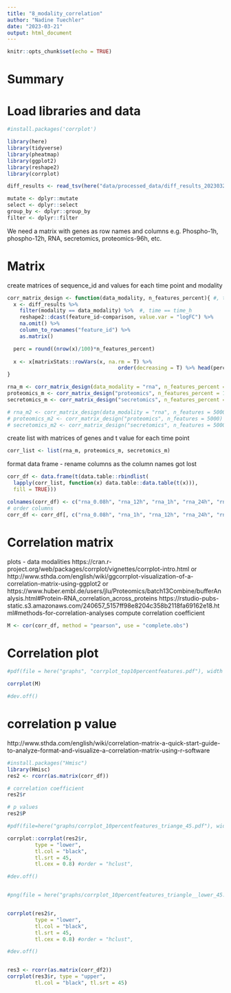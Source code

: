 ```yaml
---
title: "8_modality_correlation"
author: "Nadine Tuechler"
date: "2023-03-21"
output: html_document
---
```


```r
knitr::opts_chunk$set(echo = TRUE)
```

# Summary

# Load libraries and data

```r
#install.packages('corrplot')

library(here)
library(tidyverse)
library(pheatmap)
library(ggplot2)
library(reshape2)
library(corrplot)
```
```r
diff_results <- read_tsv(here("data/processed_data/diff_results_20230322.tsv"))
```

```r
mutate <- dplyr::mutate
select <- dplyr::select
group_by <- dplyr::group_by
filter <- dplyr::filter
```
We need a matrix with genes as row names and columns e.g. Phospho-1h, phospho-12h, RNA, secretomics, proteomics-96h, etc.

# Matrix
create matrices of sequence_id and values for each time point and modality 
```r
corr_matrix_design <- function(data_modality, n_features_percent){ #, time_h
  x <- diff_results %>%
    filter(modality == data_modality) %>%  #, time == time_h
    reshape2::dcast(feature_id~comparison, value.var = "logFC") %>%
    na.omit() %>%
    column_to_rownames("feature_id") %>%
    as.matrix()

  perc = round((nrow(x)/100)*n_features_percent)
  
  x <- x[matrixStats::rowVars(x, na.rm = T) %>% 
                                    order(decreasing = T) %>% head(perc), ] # 2000 most variable features 
}

rna_m <- corr_matrix_design(data_modality = "rna", n_features_percent = 10)
proteomics_m <- corr_matrix_design("proteomics", n_features_percent = 10) 
secretomics_m <- corr_matrix_design("secretomics", n_features_percent = 10)

# rna_m2 <- corr_matrix_design(data_modality = "rna", n_features = 5000)
# proteomics_m2 <- corr_matrix_design("proteomics", n_features = 5000) 
# secretomics_m2 <- corr_matrix_design("secretomics", n_features = 5000)

```

create list with matrices of genes and t value for each time point
```r
corr_list <- list(rna_m, proteomics_m, secretomics_m)
```


format data frame - rename columns as the column names got lost
```r
corr_df <- data.frame(t(data.table::rbindlist(
  lapply(corr_list, function(x) data.table::data.table(t(x))),
  fill = TRUE)))

colnames(corr_df) <- c("rna_0.08h", "rna_12h", "rna_1h", "rna_24h", "rna_48h", "rna_72h", "rna_96h", "proteomics_0.08h", "proteomics_12h", "proteomics_1h", "proteomics_24h", "proteomics_48h", "proteomics_72h", "proteomics_96h", "secretomics_12h", "secretomics_24h", "secretomics_48h", "secretomics_72h", "secretomics_96h")
# order columns
corr_df <- corr_df[, c("rna_0.08h", "rna_1h", "rna_12h", "rna_24h", "rna_48h", "rna_72h", "rna_96h", "proteomics_0.08h", "proteomics_1h", "proteomics_12h", "proteomics_24h", "proteomics_48h", "proteomics_72h", "proteomics_96h", "secretomics_12h", "secretomics_24h", "secretomics_48h", "secretomics_72h", "secretomics_96h")]

```



# Correlation matrix
plots - data modalities
https://cran.r-project.org/web/packages/corrplot/vignettes/corrplot-intro.html
or http://www.sthda.com/english/wiki/ggcorrplot-visualization-of-a-correlation-matrix-using-ggplot2
or https://www.huber.embl.de/users/jlu/Proteomics/batch13Combine/bufferAnalysis.html#Protein-RNA_correlation_across_proteins
https://rstudio-pubs-static.s3.amazonaws.com/240657_5157ff98e8204c358b2118fa69162e18.html#methods-for-correlation-analyses
compute correlation coefficient

```r
M <- cor(corr_df, method = "pearson", use = "complete.obs")
```


# Correlation plot
```r

#pdf(file = here("graphs", "corrplot_top10percentfeatures.pdf"), width = 6, height = 6)

corrplot(M)

#dev.off()

```


# correlation p value
http://www.sthda.com/english/wiki/correlation-matrix-a-quick-start-guide-to-analyze-format-and-visualize-a-correlation-matrix-using-r-software
```r
#install.packages("Hmisc")
library(Hmisc)
res2 <- rcorr(as.matrix(corr_df))

# correlation coefficient
res2$r

# p values
res2$P

#pdf(file=here("graphs/corrplot_10percentfeatures_triange_45.pdf"), width = 6, height = 6)

corrplot::corrplot(res2$r, 
         type = "lower", 
         tl.col = "black", 
         tl.srt = 45,
         tl.cex = 0.8) #order = "hclust", 

#dev.off()


#png(file = here("graphs/corrplot_10percentfeatures_triangle__lower_45.png"), width = 1500, height = 1500, res = 300)


corrplot(res2$r, 
         type = "lower", 
         tl.col = "black", 
         tl.srt = 45,
         tl.cex = 0.8) #order = "hclust", 

#dev.off()


res3 <- rcorr(as.matrix(corr_df2))
corrplot(res3$r, type = "upper",  
         tl.col = "black", tl.srt = 45) 
```